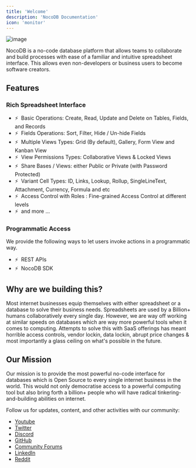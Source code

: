 ```yaml
---
title: 'Welcome'
description: 'NocoDB Documentation'
icon: 'monitor'
---
```


![image](/img/banner.png)

NocoDB is a no-code database platform that allows teams to collaborate and build processes with ease of a familiar and intuitive spreadsheet interface.
This allows even non-developers or business users to become software creators.

## Features

### Rich Spreadsheet Interface

- ⚡ &nbsp;Basic Operations: Create, Read, Update and Delete on Tables, Fields, and Records
- ⚡ &nbsp;Fields Operations: Sort, Filter, Hide / Un-hide Fields
- ⚡ &nbsp;Multiple Views Types: Grid (By default), Gallery, Form View and Kanban View
- ⚡ &nbsp;View Permissions Types: Collaborative Views & Locked Views
- ⚡ &nbsp;Share Bases / Views: either Public or Private (with Password Protected)
- ⚡ &nbsp;Variant Cell Types: ID, Links, Lookup, Rollup, SingleLineText, Attachment, Currency, Formula and etc
- ⚡ &nbsp;Access Control with Roles : Fine-grained Access Control at different levels
- ⚡ &nbsp;and more ...

### Programmatic Access

We provide the following ways to let users invoke actions in a programmatic way.

- ⚡ &nbsp;REST APIs
- ⚡ &nbsp;NocoDB SDK

##  Why are we building this?
Most internet businesses equip themselves with either spreadsheet or a database to solve their business needs.
Spreadsheets are used by a Billion+ humans collaboratively every single day.
However, we are way off working at similar speeds on databases which are way more powerful tools when it comes to computing.
Attempts to solve this with SaaS offerings has meant horrible access controls, vendor lockin, data lockin, abrupt price changes
& most importantly a glass ceiling on what's possible in the future.

## Our Mission
Our mission is to provide the most powerful no-code interface for databases which is Open Source to every single internet business in the world.
This would not only democratise access to a powerful computing tool
but also bring forth a billion+ people who will have radical tinkering-and-building abilities on internet.

Follow us for updates, content, and other activities with our community:

- [Youtube](https://www.youtube.com/@nocodb)
- [Twitter](https://twitter.com/nocodb)
- [Discord](http://discord.nocodb.com/)
- [GitHub](https://github.com/nocodb/nocodb)
- [Community Forums](https://community.nocodb.com/)
- [LinkedIn](https://www.linkedin.com/company/nocodb)
- [Reddit](https://www.reddit.com/r/NocoDB/)